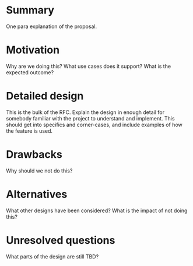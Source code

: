 # Summary

One para explanation of the proposal.

# Motivation

Why are we doing this? What use cases does it support? What is the expected outcome?

# Detailed design

This is the bulk of the RFC. Explain the design in enough detail for somebody familiar
with the project to understand and implement. This should get into specifics and
corner-cases, and include examples of how the feature is used.

# Drawbacks

Why should we not do this?

# Alternatives

What other designs have been considered? What is the impact of not doing this?

# Unresolved questions

What parts of the design are still TBD?